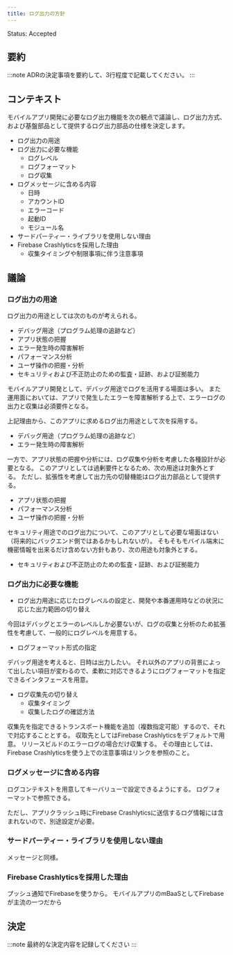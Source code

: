 ```yaml
---
title: ログ出力の方針
---
```


Status: Accepted

<!--
Proposed: 提案中
Accepted: 採用
Rejected: 却下
Superseded: 廃止
-->

## 要約

:::note
ADRの決定事項を要約して、3行程度で記載してください。
:::

## コンテキスト

モバイルアプリ開発に必要なログ出力機能を次の観点で議論し、ログ出力方式、および基盤部品として提供するログ出力部品の仕様を決定します。

- ログ出力の用途
- ログ出力に必要な機能
  - ログレベル
  - ログフォーマット
  - ログ収集
- ログメッセージに含める内容
  - 日時
  - アカウントID
  - エラーコード
  - 起動ID
  - モジュール名
- サードパーティー・ライブラリを使用しない理由
- Firebase Crashlyticsを採用した理由
  - 収集タイミングや制限事項に伴う注意事項

## 議論

### ログ出力の用途

ログ出力の用途としては次のものが考えられる。

- デバッグ用途（プログラム処理の追跡など）
- アプリ状態の把握
- エラー発生時の障害解析
- パフォーマンス分析
- ユーザ操作の把握・分析
- セキュリティおよび不正防止のための監査・証跡、および証拠能力

モバイルアプリ開発として、デバッグ用途でログを活用する場面は多い。
また運用面においては、アプリで発生したエラーを障害解析する上で、エラーログの出力と収集は必須要件となる。

上記理由から、このアプリに求めるログ出力用途として次を採用する。

- デバッグ用途（プログラム処理の追跡など）
- エラー発生時の障害解析

一方で、アプリ状態の把握や分析には、ログ収集や分析を考慮した各種設計が必要となる。
このアプリとしては過剰要件となるため、次の用途は対象外とする。
ただし、拡張性を考慮して出力先の切替機能はログ出力部品として提供する。

- アプリ状態の把握
- パフォーマンス分析
- ユーザ操作の把握・分析

セキュリティ用途でのログ出力について、このアプリとして必要な場面はない（将来的にバックエンド側ではあるかもしれないが）。
そもそもモバイル端末に機密情報を出来るだけ含めない方針もあり、次の用途も対象外とする。

- セキュリティおよび不正防止のための監査・証跡、および証拠能力

### ログ出力に必要な機能

- ログ出力用途に応じたログレベルの設定と、開発や本番運用時などの状況に応じた出力範囲の切り替え

今回はデバッグとエラーのレベルしか必要ないが、ログの収集と分析のため拡張性を考慮して、一般的にログレベルを用意する。

- ログフォーマット形式の指定

デバッグ用途を考えると、日時は出力したい。
それ以外のアプリの背景によって出したい項目が変わるので、柔軟に対応できるようにログフォーマットを指定できるインタフェースを用意。

- ログ収集先の切り替え
  - 収集タイミング
  - 収集したログの確認方法

収集先を指定できるトランスポート機能を追加（複数指定可能）するので、それで対応することとする。
収取先としてはFirebase Crashlyticsをデフォルトで用意。
リリースビルドのエラーログの場合だけ収集する。
その理由としては、Firebase Crashlyticsを使う上での注意事項はリンクを参照のこと。

### ログメッセージに含める内容

ログコンテキストを用意してキーバリューで設定できるようにする。
ログフォーマットで参照できる。

ただし、アプリクラッシュ時にFirebase Crashlyticsに送信するログ情報には含まれないので、別途設定が必要。

### サードパーティー・ライブラリを使用しない理由

メッセージと同様。

### Firebase Crashlyticsを採用した理由

プッシュ通知でFirebaseを使うから。
モバイルアプリのmBaaSとしてFirebaseが主流の一つだから

## 決定

:::note
最終的な決定内容を記録してください
:::

